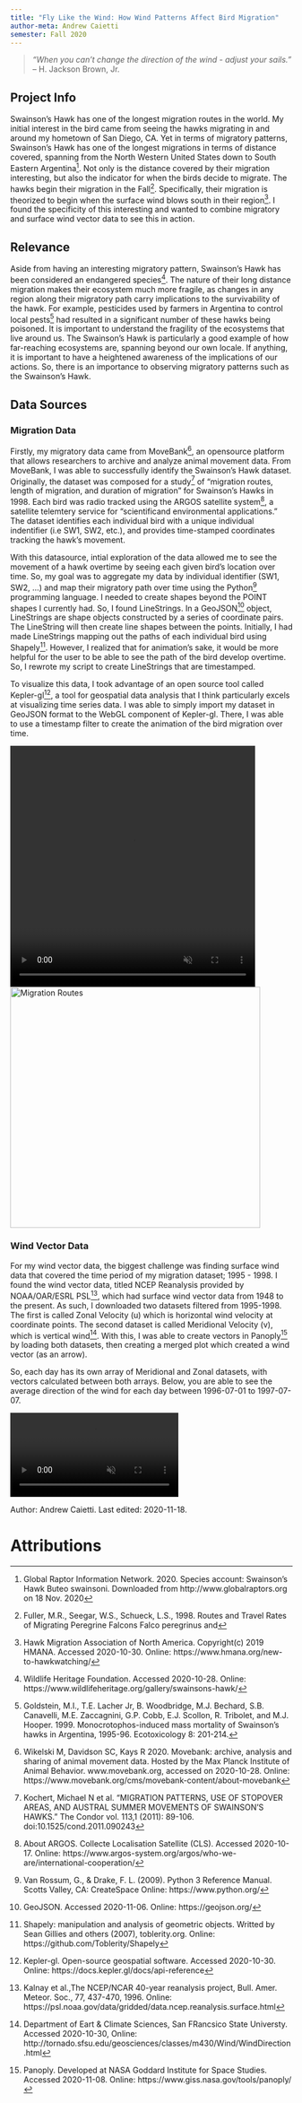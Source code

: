 ```yaml
---
title: "Fly Like the Wind: How Wind Patterns Affect Bird Migration"
author-meta: Andrew Caietti
semester: Fall 2020
---
```




> *"When you can't change the direction of the wind - adjust your sails."* -- H. Jackson Brown, Jr.

## Project Info
Swainson's Hawk has one of the longest migration routes in the world. My initial interest in the bird came from seeing the hawks migrating in and around my hometown of San Diego, CA.
Yet in terms of migratory patterns, Swainson's Hawk has one of the longest migrations in terms of distance covered, spanning from the North Western United States down to South Eastern Argentina[^hawkinfo].
Not only is the distance covered by their migration interesting, but also the indicator for when the birds decide to migrate.
The hawks begin their migration in the Fall[^hawkmig].
Specifically, their migration is theorized to begin when the surface wind blows south in their region[^hawkwind].
I found the specificity of this interesting and wanted to combine migratory and surface wind vector data to see this in action.

## Relevance
Aside from having an interesting migratory pattern, Swainson's Hawk has been considered an endangered species[^endang].
The nature of their long distance migration makes their ecosystem much more fragile, as changes in any region along their migratory path carry implications to the survivability of the hawk.
For example, pesticides used by farmers in Argentina to control local pests[^pesticides] had resulted in a significant number of these hawks being poisoned.
It is important to understand the fragility of the ecosystems that live around us.
The Swainson's Hawk is particularly a good example of how far-reaching ecosystems are, spanning beyond our own locale.
If anything, it is important to have a heightened awareness of the implications of our actions.
So, there is an importance to observing migratory patterns such as the Swainson's Hawk.


## Data Sources
### Migration Data
Firstly, my migratory data came from MoveBank[^movebank], an opensource platform that allows researchers to archive and analyze animal movement data.
From MoveBank, I was able to successfully identify the Swainson's Hawk dataset. Originally, the dataset was composed for a study[^hawkstudy] of "migration routes, length of migration, and duration of migration" for Swainson's Hawks in 1998.
Each bird was radio tracked using the ARGOS satellite system[^argos], a satellite telemtery service for "scientificand environmental applications."
The dataset identifies each individual bird with a unique individual indentifier (i.e SW1, SW2, etc.), and provides time-stamped coordinates tracking the hawk's movement.

With this datasource, intial exploration of the data allowed me to see the movement of a hawk overtime by seeing each given bird's location over time.
So, my goal was to aggregate my data by individual identifier (SW1, SW2, ...) and map their migratory path over time using the Python[^py] programming language.
I needed to create shapes beyond the POINT shapes I currently had.
So, I found LineStrings.
In a GeoJSON[^geojson] object, LineStrings are shape objects constructed by a series of coordinate pairs.
The LineString will then create line shapes between the points.
Initially, I had made LineStrings mapping out the paths of each individual bird using Shapely[^shapely].
However, I realized that for animation's sake, it would be more helpful for the user to be able to see the path of the bird develop overtime.
So, I rewrote my script to create LineStrings that are timestamped.

To visualize this data, I took advantage of an open source tool called Kepler-gl[^kepler], a tool for geospatial data analysis that I think particularly excels at visualizing time series data.
I was able to simply import my dataset in GeoJSON format to the WebGL component of Kepler-gl.
There, I was able to use a timestamp filter to create the animation of the bird migration over time.

<!-- VIDEO ON LOOP: see styles.css for formatting -->
<div class="video-wrapper">
  <video class="max-width-100" width="437" height="430" controls preload="true" autoplay loop muted>
    <source src="https://drdavis.space/teaching/ds/sdd/media/2020/11/bird_migration.mp4" type="video/mp4" >
  </video>
  <img class="max-width-100" id="caiettiaimg" align="top" width="446" height="430" src="https://drdavis.space/teaching/ds/sdd/media/2020/11/migration_routes_2.png" alt = "Migration Routes">
</div>

### Wind Vector Data
For my wind vector data, the biggest challenge was finding surface wind data that covered the time period of my migration dataset; 1995 - 1998.
I found the wind vector data, titled NCEP Reanalysis provided by NOAA/OAR/ESRL PSL[^winddata], which had surface wind vector data from 1948 to the present.
As such, I downloaded two datasets filtered from 1995-1998.
The first is called Zonal Velocity (u) which is horizontal wind velocity at coordinate points.
The second dataset is called Meridional Velocity (v), which is vertical wind[^windvect].
With this, I was able to create vectors in Panoply[^pano] by loading both datasets, then creating a merged plot which created a wind vector (as an arrow).


So, each day has its own array of Meridional and Zonal datasets, with vectors calculated between both arrays.
Below, you are able to see the average direction of the wind for each day between 1996-07-01 to 1997-07-07.


<!-- VIDEO ON LOOP: see styles.css for formatting -->
<div class="video-wrapper">
  <video width =  controls preload="true" autoplay loop muted>
    <source src="https://drdavis.space/teaching/ds/sdd/media/2020/11/wind_vector_map.mp4" type="video/mp4" >
  </video>
</div>


<div class="credit-line">
Author: Andrew Caietti.
Last edited: 2020-11-18.
</div>

# Attributions
[^windvect]: Department of Eart & Climate Sciences, San FRancsico State Universty. Accessed 2020-10-30, Online: http://tornado.sfsu.edu/geosciences/classes/m430/Wind/WindDirection.html
[^winddata]: Kalnay et al.,The NCEP/NCAR 40-year reanalysis project, Bull. Amer. Meteor. Soc., 77, 437-470, 1996. Online: https://psl.noaa.gov/data/gridded/data.ncep.reanalysis.surface.html
[^kepler]: Kepler-gl. Open-source geospatial software. Accessed 2020-10-30. Online: https://docs.kepler.gl/docs/api-reference
[^argos]: About ARGOS. Collecte Localisation Satellite (CLS). Accessed 2020-10-17. Online: https://www.argos-system.org/argos/who-we-are/international-cooperation/
[^movebank]: Wikelski M, Davidson SC, Kays R 2020. Movebank: archive, analysis and sharing of animal movement data. Hosted by the Max Planck Institute of Animal Behavior. www.movebank.org, accessed on 2020-10-28. Online: https://www.movebank.org/cms/movebank-content/about-movebank
[^hawkstudy]: Kochert, Michael N et al. “MIGRATION PATTERNS, USE OF STOPOVER AREAS, AND AUSTRAL SUMMER MOVEMENTS OF SWAINSON'S HAWKS.” The Condor vol. 113,1 (2011): 89-106. doi:10.1525/cond.2011.090243
[^pesticides]: Goldstein, M.I., T.E. Lacher Jr, B. Woodbridge, M.J. Bechard, S.B. Canavelli, M.E. Zaccagnini, G.P. Cobb, E.J. Scollon, R. Tribolet, and M.J. Hooper.  1999.  Monocrotophos-induced mass mortality of Swainson's hawks in Argentina, 1995-96.  Ecotoxicology 8: 201-214.
[^geojson]: GeoJSON. Accessed 2020-11-06. Online: https://geojson.org/
[^hawkinfo]: Global Raptor Information Network. 2020. Species account: Swainson's Hawk Buteo swainsoni. Downloaded from http://www.globalraptors.org on 18 Nov. 2020
[^endang]: Wildlife Heritage Foundation. Accessed 2020-10-28. Online: https://www.wildlifeheritage.org/gallery/swainsons-hawk/
[^pano]: Panoply. Developed at NASA Goddard Institute for Space Studies. Accessed 2020-11-08. Online: https://www.giss.nasa.gov/tools/panoply/
[^shapely]: Shapely: manipulation and analysis of geometric objects. Writted by Sean Gillies and others (2007), toblerity.org. Online: https://github.com/Toblerity/Shapely
[^py]: Van Rossum, G., & Drake, F. L. (2009). Python 3 Reference Manual. Scotts Valley, CA: CreateSpace Online: https://www.python.org/
[^hawkmig]: Fuller, M.R., Seegar, W.S., Schueck, L.S., 1998. Routes and Travel Rates of Migrating Peregrine Falcons Falco peregrinus and
[^hawkwind]: Hawk Migration Association of North America. Copyright(c) 2019 HMANA. Accessed 2020-10-30. Online: https://www.hmana.org/new-to-hawkwatching/
